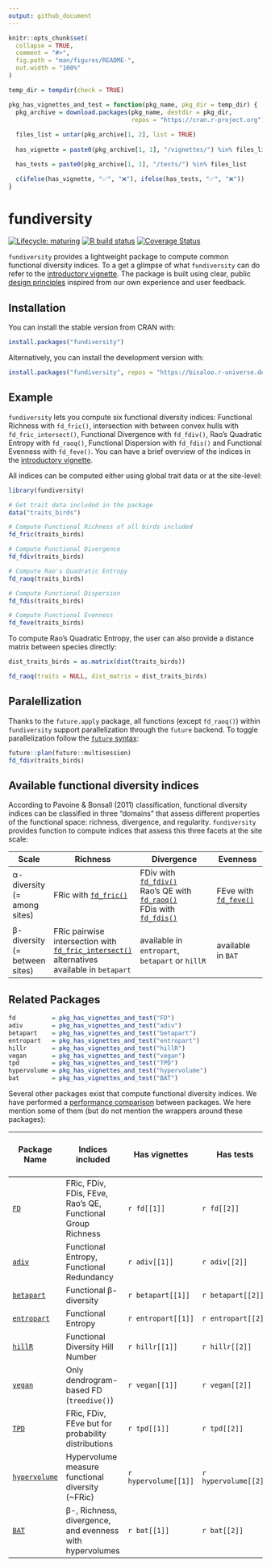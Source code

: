 ```yaml
---
output: github_document
---
```


<!-- README.md is generated from README.Rmd. Please edit that file -->

```r
knitr::opts_chunk$set(
  collapse = TRUE,
  comment = "#>",
  fig.path = "man/figures/README-",
  out.width = "100%"
)

temp_dir = tempdir(check = TRUE)

pkg_has_vignettes_and_test = function(pkg_name, pkg_dir = temp_dir) {
  pkg_archive = download.packages(pkg_name, destdir = pkg_dir,
                                  repos = "https://cran.r-project.org")
  
  files_list = untar(pkg_archive[1, 2], list = TRUE)
  
  has_vignette = paste0(pkg_archive[1, 1], "/vignettes/") %in% files_list

  has_tests = paste0(pkg_archive[1, 1], "/tests/") %in% files_list

  c(ifelse(has_vignette, "✅", "❌"), ifelse(has_tests, "✅", "❌"))
}
```

# fundiversity

<!-- badges: start -->
[![Lifecycle: maturing](https://img.shields.io/badge/lifecycle-maturing-blue.svg)](https://lifecycle.r-lib.org/articles/stages.html#maturing)
[![R build status](https://github.com/Bisaloo/fundiversity/workflows/R-CMD-check/badge.svg)](https://github.com/Bisaloo/fundiversity/actions)
[![Coverage Status](https://codecov.io/gh/Bisaloo/fundiversity/branch/master/graph/badge.svg?token=HR4YH118VT)](https://codecov.io/gh/Bisaloo/fundiversity)
<!-- badges: end -->

`fundiversity` provides a lightweight package to compute common functional
diversity indices. To a get a glimpse of what `fundiversity` can do refer to the
[introductory vignette](https://bisaloo.github.io/fundiversity/articles/fundiversity.html).
The package is built using clear, public 
[design principles](https://bisaloo.github.io/fundiversity/articles/design-principles.html)
inspired from our own experience and user feedback.

## Installation

You can install the stable version from CRAN with:

```r
install.packages("fundiversity")
```

Alternatively, you can install the development version with:

```r
install.packages("fundiversity", repos = "https://bisaloo.r-universe.dev")
```

## Example

`fundiversity` lets you compute six functional diversity indices: Functional Richness with `fd_fric()`, intersection with between convex hulls with `fd_fric_intersect()`, Functional Divergence with
`fd_fdiv()`, Rao's Quadratic Entropy with `fd_raoq()`, Functional Dispersion with `fd_fdis()` and Functional Evenness with `fd_feve()`. You can have a brief overview of the indices in the [introductory vignette](https://bisaloo.github.io/fundiversity/articles/fundiversity.html).

All indices can be computed either using global trait data or at the site-level:

```r
library(fundiversity)

# Get trait data included in the package
data("traits_birds")

# Compute Functional Richness of all birds included
fd_fric(traits_birds)

# Compute Functional Divergence
fd_fdiv(traits_birds)

# Compute Rao's Quadratic Entropy
fd_raoq(traits_birds)

# Compute Functional Dispersion
fd_fdis(traits_birds)

# Compute Functional Evenness
fd_feve(traits_birds)
```

To compute Rao's Quadratic Entropy, the user can also provide a distance matrix between species directly:

```r
dist_traits_birds = as.matrix(dist(traits_birds))

fd_raoq(traits = NULL, dist_matrix = dist_traits_birds)
```

## Paralellization

Thanks to the `future.apply` package, all functions (except `fd_raoq()`) within `fundiversity` support parallelization through the `future` backend. To toggle parallelization follow the [`future` syntax](https://cran.r-project.org/web/packages/future/vignettes/future-1-overview.html):

```r
future::plan(future::multisession)
fd_fdiv(traits_birds)
```

## Available functional diversity indices

According to Pavoine & Bonsall (2011) classification, functional diversity indices can be classified in three "domains" that assess different properties of the functional space: richness, divergence, and regularity.
`fundiversity` provides function to compute indices that assess this three facets at the site scale:

|               Scale                |                                      Richness                                            |                   Divergence                                                                                                                                                           |        Evenness                                                                        |
|------------------------------------|------------------------------------------------------------------------------------------|----------------------------------------------------------------------------------------------------------------------------------------------------------------------------------------|----------------------------------------------------------------------------------------|
| α-diversity<br />(= among sites)   | FRic with [`fd_fric()`](https://bisaloo.github.io/fundiversity/reference/fd_fric.html)   | FDiv with [`fd_fdiv()`](https://bisaloo.github.io/fundiversity/reference/fd_fdiv.html)<br />Rao's QE with [`fd_raoq()`](https://bisaloo.github.io/fundiversity/reference/fd_raoq.html)<br />FDis with [`fd_fdis()`](https://bisaloo.github.io/fundiversity/reference/fd_fdis.html) | FEve with [`fd_feve()`](https://bisaloo.github.io/fundiversity/reference/fd_feve.html) |
| β-diversity<br />(= between sites) | FRic pairwise intersection with [`fd_fric_intersect()`](https://bisaloo.github.io/fundiversity/reference/fd_fric_intersect.html)<br />alternatives available in `betapart` | available in `entropart`, `betapart` or `hillR`                                                               | available in `BAT`    |
 
## Related Packages

```r
fd          = pkg_has_vignettes_and_test("FD")
adiv        = pkg_has_vignettes_and_test("adiv")
betapart    = pkg_has_vignettes_and_test("betapart")
entropart   = pkg_has_vignettes_and_test("entropart")
hillr       = pkg_has_vignettes_and_test("hillR")
vegan       = pkg_has_vignettes_and_test("vegan")
tpd         = pkg_has_vignettes_and_test("TPD")
hypervolume = pkg_has_vignettes_and_test("hypervolume")
bat         = pkg_has_vignettes_and_test("BAT")
```

Several other packages exist that compute functional diversity indices. We have performed a [performance comparison](https://bisaloo.github.io/fundiversity/articles/performance.html) between packages. We here mention some of them (but do not mention the wrappers around these packages): 

| Package Name                                          |                     Indices included                        |    Has vignettes   |      Has tests     | On GitHub | On CRAN (last updated)                                    |
|-------------------------------------------------------|-------------------------------------------------------------|--------------------|--------------------|-----------|-----------------------------------------------------------|
| [`FD`](https://github.com/cran/FD)                    | FRic, FDiv, FDis, FEve, Rao's QE, Functional Group Richness |`r fd[[1]]`         |`r fd[[2]]`         | :x:       | ![](https://www.r-pkg.org/badges/last-release/FD)         |
| [`adiv`](https://github.com/cran/adiv)                | Functional Entropy, Functional Redundancy                   |`r adiv[[1]]`       |`r adiv[[2]]`       | :x:       | ![](https://www.r-pkg.org/badges/last-release/adiv)       |
| [`betapart`](https://github.com/cran/betapart)        | Functional β-diversity                                      |`r betapart[[1]]`   |`r betapart[[2]]`   | :x:       | ![](https://www.r-pkg.org/badges/last-release/betapart)   |
| [`entropart`](https://github.com/EricMarcon/entropart)| Functional Entropy                                          |`r entropart[[1]]`  |`r entropart[[2]]`  | ✅        | ![](https://www.r-pkg.org/badges/last-release/entropart)  |  
| [`hillR`](https://github.com/daijiang/hillR)          | Functional Diversity Hill Number                            |`r hillr[[1]]`      |`r hillr[[2]]`      | ✅        | ![](https://www.r-pkg.org/badges/last-release/hillR)      |    
| [`vegan`](https://github.com/vegandevs/vegan)         | Only dendrogram-based FD (`treedive()`)                     |`r vegan[[1]]`      |`r vegan[[2]]`      | ✅        | ![](https://www.r-pkg.org/badges/last-release/vegan)      |                 
| [`TPD`](https://github.com/cran/TPD)                  | FRic, FDiv, FEve but for probability distributions          |`r tpd[[1]]`        |`r tpd[[2]]`        | :x:       | ![](https://www.r-pkg.org/badges/last-release/TPD)        |
| [`hypervolume`](https://github.com/cran/hypervolume)  | Hypervolume measure functional diversity (~FRic)            |`r hypervolume[[1]]`|`r hypervolume[[2]]`| ✅        | ![](https://www.r-pkg.org/badges/last-release/hypervolume)|
| [`BAT`](https://github.com/cardosopmb/BAT)            | β-, Richness, divergence, and evenness with hypervolumes    |`r bat[[1]]`        |`r bat[[2]]`        | ✅        | ![](https://www.r-pkg.org/badges/last-release/BAT)        |  
